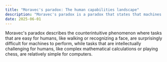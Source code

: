 ```yaml
---
title: "Moravec's paradox: The human capabilities landscape"
description: "Moravec's paradox is a paradox that states that machines are better at tasks that require a lot of knowledge, but worse at tasks that require a lot of intelligence."
date: 2025-06-01
---
```


Moravec's paradox describes the counterintuitive phenomenon where tasks that are easy for humans, like walking or recognizing a face, are surprisingly difficult for machines to perform, while tasks that are intellectually challenging for humans, like complex mathematical calculations or playing chess, are relatively simple for computers. 
